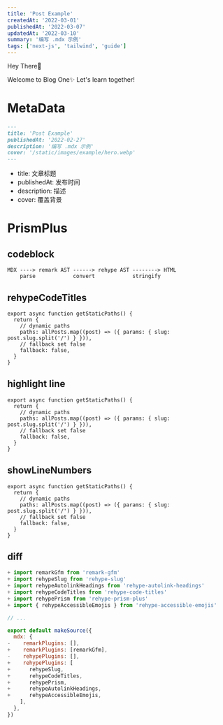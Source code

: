 ```yaml
---
title: 'Post Example'
createdAt: '2022-03-01'
publishedAt: '2022-03-07'
updatedAt: '2022-03-10'
summary: '编写 .mdx 示例'
tags: ['next-js', 'tailwind', 'guide']
---
```


Hey There👋

Welcome to Blog One✨ Let's learn together!

# MetaData

```md
---
title: 'Post Example'
publishedAt: '2022-02-27'
description: '编写 .mdx 示例'
cover: '/static/images/example/hero.webp'
---
```

- title: 文章标题
- publishedAt: 发布时间
- description: 描述
- cover: 覆盖背景

# PrismPlus

## codeblock

```shell
MDX ----> remark AST ------> rehype AST --------> HTML
    parse            convert            stringify
```

## rehypeCodeTitles

```js:pages/posts/[...slug.js]
export async function getStaticPaths() {
  return {
    // dynamic paths
    paths: allPosts.map((post) => ({ params: { slug: post.slug.split('/') } })),
    // fallback set false
    fallback: false,
  }
}
```

## highlight line

```js:pages/posts/[...slug.js] {1,3-4}
export async function getStaticPaths() {
  return {
    // dynamic paths
    paths: allPosts.map((post) => ({ params: { slug: post.slug.split('/') } })),
    // fallback set false
    fallback: false,
  }
}
```

## showLineNumbers

```js:pages/posts/[...slug.js] {1,3-4} showLineNumbers
export async function getStaticPaths() {
  return {
    // dynamic paths
    paths: allPosts.map((post) => ({ params: { slug: post.slug.split('/') } })),
    // fallback set false
    fallback: false,
  }
}
```

## diff
```diff:contentlayer.config.js
+ import remarkGfm from 'remark-gfm'
+ import rehypeSlug from 'rehype-slug'
+ import rehypeAutolinkHeadings from 'rehype-autolink-headings'
+ import rehypeCodeTitles from 'rehype-code-titles'
+ import rehypePrism from 'rehype-prism-plus'
+ import { rehypeAccessibleEmojis } from 'rehype-accessible-emojis'

// ...

export default makeSource({
  mdx: {
-    remarkPlugins: [],
+    remarkPlugins: [remarkGfm],
-    rehypePlugins: [],
+    rehypePlugins: [
+      rehypeSlug,
+      rehypeCodeTitles,
+      rehypePrism,
+      rehypeAutolinkHeadings,
+      rehypeAccessibleEmojis,
    ],
  },
})
```